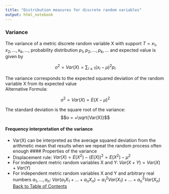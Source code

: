 ```yaml
---
title: "Distribution measures for discrete random variables"
output: html_notebook
---
```


### Variance
The variance of a metric discrete random variable X with support $T = {x_1, x_2, \dots, x_k, \dots}$, probability distribution $p_1, p_2, \dots, p_k, \dots$ and expected value \mu is given by

$$o^2 = Var(X) = \sum_{i \ge 1} (x_i - \mu)^2p_i$$

The variance corresponds to the expected squared deviation of the random variable X
from its expected value <br>
Alternative Formula:

$$o^2 = Var(X) = E(X-\mu)^2$$

The standard deviation is the square root of the variance:
$$o = +\sqrt{Var(X)}$$

#### Frequency interpretation of the variance
- Var(X) can be interpreted as the average squared deviation from the arithmetic mean that results when we repeat the random process often enough
#### Properties of the variance
- Displacement rule: $Var(X) = E(X^2) - (E(X))^2 = E(X^2) - \mu^2$
- For independent metric random variables X and Y: $Var(X+Y) = Var(X) + Var(Y)$
- For independent metric random variables X and Y and arbitrary real numbers $a_1, \dots, a_n$: $Var(a_1X_1 + \dots + a_nX_n) = a_1^2Var(X_1) + \dots + a_n^2Var(X_n)$
[Back to Table of Contents](../)